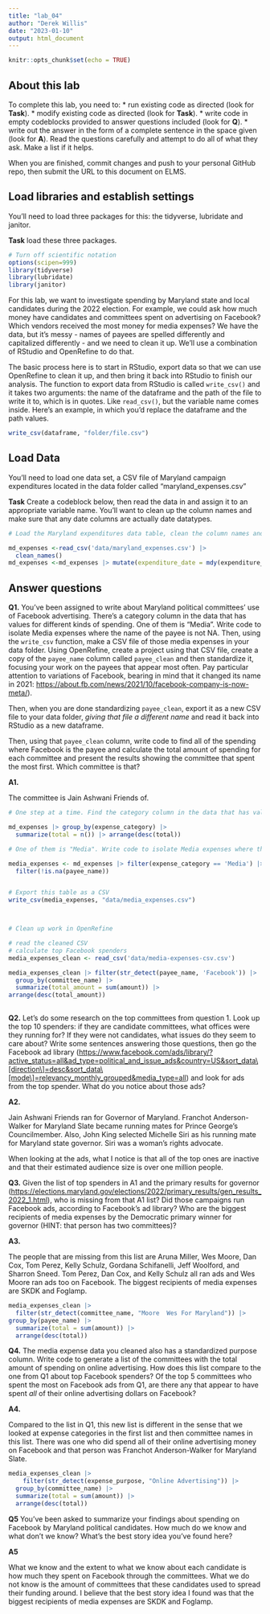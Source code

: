 ```yaml
---
title: "lab_04"
author: "Derek Willis"
date: "2023-01-10"
output: html_document
---
```


```r
knitr::opts_chunk$set(echo = TRUE)
```

## About this lab

To complete this lab, you need to: \* run existing code as directed (look for **Task**). \* modify existing code as directed (look for **Task**). \* write code in empty codeblocks provided to answer questions included (look for **Q**). \* write out the answer in the form of a complete sentence in the space given (look for **A**). Read the questions carefully and attempt to do all of what they ask. Make a list if it helps.

When you are finished, commit changes and push to your personal GitHub repo, then submit the URL to this document on ELMS.

## Load libraries and establish settings

You'll need to load three packages for this: the tidyverse, lubridate and janitor.

**Task** load these three packages.

```r
# Turn off scientific notation
options(scipen=999)
library(tidyverse)
library(lubridate)
library(janitor)

```

For this lab, we want to investigate spending by Maryland state and local candidates during the 2022 election. For example, we could ask how much money have candidates and committees spent on advertising on Facebook? Which vendors received the most money for media expenses? We have the data, but it's messy - names of payees are spelled differently and capitalized differently - and we need to clean it up. We'll use a combination of RStudio and OpenRefine to do that.

The basic process here is to start in RStudio, export data so that we can use OpenRefine to clean it up, and then bring it back into RStudio to finish our analysis. The function to export data from RStudio is called `write_csv()` and it takes two arguments: the name of the dataframe and the path of the file to write it to, which is in quotes. Like `read_csv()`, but the variable name comes inside. Here's an example, in which you'd replace the dataframe and the path values.

```r
write_csv(dataframe, "folder/file.csv")
```

## Load Data

You'll need to load one data set, a CSV file of Maryland campaign expenditures located in the data folder called "maryland_expenses.csv"

**Task** Create a codeblock below, then read the data in and assign it to an appropriate variable name. You'll want to clean up the column names and make sure that any date columns are actually date datatypes.

```r
# Load the Maryland expenditures data table, clean the column names and convert columns with dates into actual dates.

md_expenses <-read_csv('data/maryland_expenses.csv') |>
  clean_names()
md_expenses <-md_expenses |> mutate(expenditure_date = mdy(expenditure_date))
```

## Answer questions

**Q1.** You've been assigned to write about Maryland political committees' use of Facebook advertising. There's a category column in the data that has values for different kinds of spending. One of them is "Media". Write code to isolate Media expenses where the name of the payee is not NA. Then, using the `write_csv` function, make a CSV file of those media expenses in your data folder. Using OpenRefine, create a project using that CSV file, create a copy of the `payee_name` column called `payee_clean` and then standardize it, focusing your work on the payees that appear most often. Pay particular attention to variations of Facebook, bearing in mind that it changed its name in 2021: <https://about.fb.com/news/2021/10/facebook-company-is-now-meta/>).

Then, when you are done standardizing `payee_clean`, export it as a new CSV file to your data folder, *giving that file a different name* and read it back into RStudio as a new dataframe.

Then, using that `payee_clean` column, write code to find all of the spending where Facebook is the payee and calculate the total amount of spending for each committee and present the results showing the committee that spent the most first. Which committee is that?

**A1.**

The committee is Jain Ashwani Friends of.

```r
# One step at a time. Find the category column in the data that has values for different kinds of spending.

md_expenses |> group_by(expense_category) |>
  summarize(total = n()) |> arrange(desc(total))
```

```r
# One of them is "Media". Write code to isolate Media expenses where the name of the payee is not NA. They key here is using (!is.na(payee_name)) within a function

media_expenses <- md_expenses |> filter(expense_category == 'Media') |>
  filter(!is.na(payee_name))



```

```r
# Export this table as a CSV
write_csv(media_expenses, "data/media_expenses.csv")



# Clean up work in OpenRefine


```

```r
# read the cleaned CSV 
# calculate top Facebook spenders
media_expenses_clean <- read_csv('data/media-expenses-csv.csv')

media_expenses_clean |> filter(str_detect(payee_name, 'Facebook')) |>
  group_by(committee_name) |>
  summarize(total_amount = sum(amount)) |>
arrange(desc(total_amount))
  

```

**Q2.** Let's do some research on the top committees from question 1. Look up the top 10 spenders: if they are candidate committees, what offices were they running for? If they were not candidates, what issues do they seem to care about? Write some sentences answering those questions, then go the Facebook ad library ([https://www.facebook.com/ads/library/?active_status=all&ad_type=political_and_issue_ads&country=US&sort_data\\[direction\\]=desc&sort_data\\[mode\\]=relevancy_monthly_grouped&media_type=all](https://www.facebook.com/ads/library/?active_status=all&ad_type=political_and_issue_ads&country=US&sort_data%5Bdirection%5D=desc&sort_data%5Bmode%5D=relevancy_monthly_grouped&media_type=all){.uri}) and look for ads from the top spender. What do you notice about those ads?

**A2.**

Jain Ashwani Friends ran for Governor of Maryland. Franchot Anderson-Walker for Maryland Slate became running mates for Prince George's Councilmember. Also, John King selected Michelle Siri as his running mate for Maryland state governor. Siri was a woman's rights advocate.

When looking at the ads, what I notice is that all of the top ones are inactive and that their estimated audience size is over one million people.

**Q3.** Given the list of top spenders in A1 and the primary results for governor (<https://elections.maryland.gov/elections/2022/primary_results/gen_results_2022_1.html>), who is missing from that A1 list? Did those campaigns run Facebook ads, according to Facebook's ad library? Who are the biggest recipients of media expenses by the Democratic primary winner for governor (HINT: that person has two committees)?

**A3.**

The people that are missing from this list are Aruna Miller, Wes Moore, Dan Cox, Tom Perez, Kelly Schulz, Gordana Schifanelli, Jeff Woolford, and Sharron Sneed. Tom Perez, Dan Cox, and Kelly Schulz all ran ads and Wes Moore ran ads too on Facebook. The biggest recipients of media expenses are SKDK and Foglamp.

```r

media_expenses_clean |>
  filter(str_detect(committee_name, "Moore  Wes For Maryland")) |>
group_by(payee_name) |>
  summarize(total = sum(amount)) |>
  arrange(desc(total))


```

**Q4.** The media expense data you cleaned also has a standardized purpose column. Write code to generate a list of the committees with the total amount of spending on online advertising. How does this list compare to the one from Q1 about top Facebook spenders? Of the top 5 committees who spent the most on Facebook ads from Q1, are there any that appear to have spent *all* of their online advertising dollars on Facebook?

**A4.**

Compared to the list in Q1, this new list is different in the sense that we looked at expense categories in the first list and then committee names in this list. There was one who did spend all of their online advertising money on Facebook and that person was Franchot Anderson-Walker for Maryland Slate.

```r

media_expenses_clean |>
    filter(str_detect(expense_purpose, "Online Advertising")) |>
  group_by(committee_name) |>
  summarize(total = sum(amount)) |>
  arrange(desc(total))


```

**Q5** You've been asked to summarize your findings about spending on Facebook by Maryland political candidates. How much do we know and what don't we know? What's the best story idea you've found here?

**A5**

What we know and the extent to what we know about each candidate is how much they spent on Facebook through the committees. What we do not know is the amount of committees that these candidates used to spread their funding around. I believe that the best story idea I found was that the biggest recipients of media expenses are SKDK and Foglamp.
